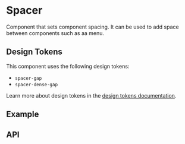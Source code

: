 
<Meta title="Docs/Components/Layout/Spacer" />

# Spacer
Component that sets component spacing. It can be used to add
space between components such as aa menu.

## Design Tokens
This component uses the following design tokens:

- `spacer-gap`
- `spacer-dense-gap`

Learn more about design tokens in the [design tokens documentation](?path=/story/docs-design-tokens-getting-started--page).

## Example
<Canvas sourceState="shown" of={SpacerStories.Simple} />

## API
<ArgsTable of={Spacer} />
